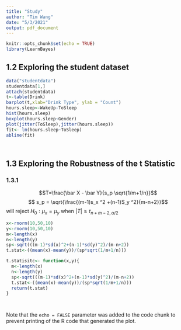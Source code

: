```yaml
---
title: "Study"
author: "Tim Wang"
date: "5/3/2021"
output: pdf_document
---
```


```r
knitr::opts_chunk$set(echo = TRUE)
library(LearnBayes)
```

## 1.2 Exploring the student dataset

```r
data("studentdata")
studentdata[1,]
attach(studentdata)
t<-table(Drink)
barplot(t,xlab="Drink Type", ylab = "Count")
hours.sleep<-WakeUp-ToSleep
hist(hours.sleep)
boxplot(hours.sleep~Gender)
plot(jitter(ToSleep),jitter(hours.sleep))
fit<- lm(hours.sleep~ToSleep)
abline(fit)




```

## 1.3 Exploring the Robustness of the t Statistic
### 1.3.1
$$T=\frac{\bar X - \bar Y}{s_p \sqrt{1/m+1/n}}$$
$$ s_p = \sqrt{\frac{(m-1)s_x ^2 +(n-1)S_y ^2}{m-n+2}}$$
will reject $H_0: \mu_x=\mu_y$ when $|T| \geq t_{n+m-2, \alpha/2}$


```r
x<-rnorm(10,50,10)
y<-rnorm(10,50,10)
m<-length(x)
n<-length(y)
sp<-sqrt(((m-1)*sd(x)^2+(n-1)*sd(y)^2)/(m-n+2))
t.stat<-((mean(x)-mean(y))/(sp*sqrt(1/m+1/n)))

t.statisitc<- function(x,y){
  m<-length(x)
  n<-length(y)
  sp<-sqrt(((m-1)*sd(x)^2+(n-1)*sd(y)^2)/(m-n+2))
  t.stat<-((mean(x)-mean(y))/(sp*sqrt(1/m+1/n)))
  return(t.stat)
}




```

Note that the `echo = FALSE` parameter was added to the code chunk to prevent printing of the R code that generated the plot.
